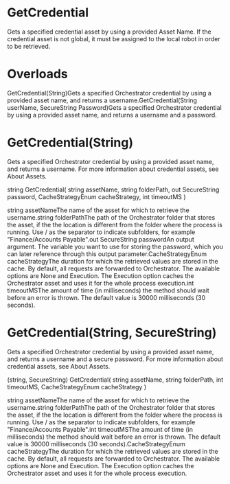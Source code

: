 ﻿# GetCredential

Gets a specified credential asset by using a provided Asset Name. If the credential asset is not global, it must be assigned to the local robot in order to be retrieved.

# 



# Overloads

GetCredential(String)Gets a specified Orchestrator credential by using a provided asset name, and returns a username.GetCredential(String userName, SecureString Password)Gets a specified Orchestrator credential by using a provided asset name, and returns a username and a password.

# GetCredential(String)

Gets a specified Orchestrator credential by using a provided asset name, and returns a username. For more information about credential assets, see About Assets.

string GetCredential(
	string assetName,
	string folderPath,
	out SecureString password,
	CacheStrategyEnum cacheStrategy,
	int timeoutMS
)

string assetNameThe name of the asset for which to retrieve the username.string folderPathThe path of the Orchestrator folder that stores the asset, if the the location is different from the folder where the process is running. Use / as the separator to indicate subfolders, for example "Finance/Accounts Payable".out SecureString passwordAn output argument. The variable you want to use for storing the password, which you can later reference through this output parameter.CacheStrategyEnum cacheStrategyThe duration for which the retrieved values are stored in the cache. By default, all requests are forwarded to Orchestrator. The available options are None and Execution. The Execution option caches the Orchestrator asset and uses it for the whole process execution.int timeoutMSThe amount of time (in milliseconds) the method should wait before an error is thrown. The default value is 30000 milliseconds (30 seconds).

# GetCredential(String, SecureString)

Gets a specified Orchestrator credential by using a provided asset name, and returns a username and a secure password. For more information about credential assets, see About Assets.

(string, SecureString) GetCredential(
	string assetName,
	string folderPath,
	int timeoutMS,
	CacheStrategyEnum cacheStrategy
)

string assetNameThe name of the asset for which to retrieve the username.string folderPathThe path of the Orchestrator folder that stores the asset, if the the location is different from the folder where the process is running. Use / as the separator to indicate subfolders, for example "Finance/Accounts Payable".int timeoutMSThe amount of time (in milliseconds) the method should wait before an error is thrown. The default value is 30000 milliseconds (30 seconds).CacheStrategyEnum cacheStrategyThe duration for which the retrieved values are stored in the cache. By default, all requests are forwarded to Orchestrator. The available options are None and Execution. The Execution option caches the Orchestrator asset and uses it for the whole process execution.
